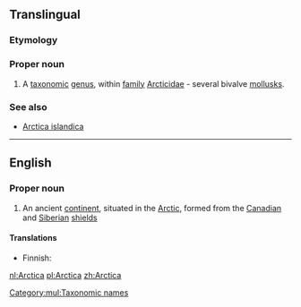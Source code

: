 {{also|arctica}}
==Translingual==
{{rfv}}
{{wikipedia}}
{{wikispecies}}
===Etymology===
{{etystub}}
===Proper noun===
{{head|mul|proper noun}}

# A [[taxonomic]] [[genus]], within [[family]] [[Arcticidae]] - several bivalve [[mollusk]]s.

===See also===
* [[Arctica islandica]]

[[Category:mul:Taxonomic names]]
----

==English==

===Proper noun===
{{wikipedia}}
{{en-proper noun}}

# An ancient [[continent]], situated in the [[Arctic]], formed from the [[Canadian]] and [[Siberian]] [[shield]]s

====Translations====
{{trans-top|An ancient continent}}
* Finnish: {{t-|fi|Arctica}}
{{trans-mid}}
{{trans-bottom}}

[[nl:Arctica]]
[[pl:Arctica]]
[[zh:Arctica]]